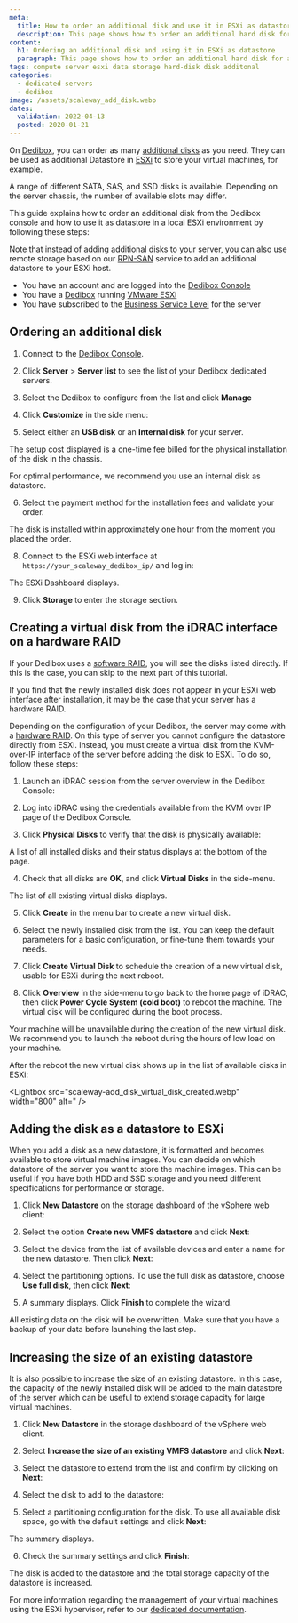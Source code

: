 ```yaml
---
meta:
  title: How to order an additional disk and use it in ESXi as datastore
  description: This page shows how to order an additional hard disk for a Dedibox and how to use it in ESXi as datastore.
content:
  h1: Ordering an additional disk and using it in ESXi as datastore
  paragraph: This page shows how to order an additional hard disk for a Dedibox and how to use it in ESXi as datastore.
tags: compute server esxi data storage hard-disk disk additonal
categories:
  - dedicated-servers
  - dedibox
image: /assets/scaleway_add_disk.webp
dates:
  validation: 2022-04-13
  posted: 2020-01-21
---
```


On [Dedibox](https://www.scaleway.com/en/dedibox/), you can order as many [additional disks](https://www.scaleway.com/en/dedibox/storage/local-disks/) as you need. They can be used as additional Datastore in [ESXi](https://www.vmware.com/products/esxi-and-esx.html) to store your virtual machines, for example.

A range of different SATA, SAS, and SSD disks is available. Depending on the server chassis, the number of available slots may differ.

This guide explains how to order an additional disk from the Dedibox console and how to use it as datastore in a local ESXi environment by following these steps:

Note that instead of adding additional disks to your server, you can also use remote storage based on our [RPN-SAN](https://www.scaleway.com/en/dedibox/storage/rpn-san/) service to add an additional datastore to your ESXi host.

<Message type="requirement">

- You have an account and are logged into the [Dedibox Console](https://console.online.net)
- You have a [Dedibox](https://www.scaleway.com/en/dedibox/) running [VMware ESXi](/tutorials/configure-virtual-machine-esxi/#installing-esxi)
- You have subscribed to the [Business Service Level](https://www.scaleway.com/en/dedibox/basic-and-business-services/) for the server

</Message>

## Ordering an additional disk

1. Connect to the [Dedibox Console](https://console.online.net/).

2. Click **Server** > **Server list** to see the list of your Dedibox dedicated servers.

3. Select the Dedibox to configure from the list and click **Manage**

4. Click **Customize** in the side menu:

  <Lightbox src="scaleway-add_disk_customize.webp" width="200" alt="" />

5. Select either an **USB disk** or an **Internal disk** for your server. 

  <Message type="important">

  The setup cost displayed is a one-time fee billed for the physical installation of the disk in the chassis.

  </Message>

  <Message type="important">

  For optimal performance, we recommend you use an internal disk as datastore.

  </Message>

  <Lightbox src="scaleway-add_disk_choose_storage.webp" width="800" alt="" />

6. Select the payment method for the installation fees and validate your order.

  <Lightbox src="scaleway-add_disk_validate_order.webp" width="800" alt="" />

  <Message type="note">

  The disk is installed within approximately one hour from the moment you placed the order.

  </Message>

8. Connect to the ESXi web interface at `https://your_scaleway_dedibox_ip/` and log in:

  <Lightbox src="scaleway-add_disk_vmware.webp" width="800" alt="" />

  The ESXi Dashboard displays.

  <Lightbox src="scaleway-add_disk_vmware_dashboard.webp" width="800" alt="" />

9. Click **Storage** to enter the storage section.

## Creating a virtual disk from the iDRAC interface on a hardware RAID

If your Dedibox uses a [software RAID](https://en.wikipedia.org/wiki/RAID#SOFTWARE), you will see the disks listed directly. If this is the case, you can skip to the next part of this tutorial.

If you find that the newly installed disk does not appear in your ESXi web interface after installation, it may be the case that your server has a hardware RAID.

<Lightbox src="scaleway-add_disk_not_visible.webp" width="800" alt="" />

Depending on the configuration of your Dedibox, the server may come with a [hardware RAID](https://en.wikipedia.org/wiki/Disk_array_controller). On this type of server you cannot configure the datastore directly from ESXi. Instead, you must create a virtual disk from the KVM-over-IP interface of the server before adding the disk to ESXi. To do so, follow these steps:

1. Launch an iDRAC session from the server overview in the Dedibox Console:

  <Lightbox src="scaleway-add_disk_connect_idrac.webp" width="800" alt="" />

2. Log into iDRAC using the credentials available from the KVM over IP page of the Dedibox Console.

3. Click **Physical Disks** to verify that the disk is physically available:

  <Lightbox src="scaleway-add_disk_physical_disks.webp" width="500" alt="" />

  A list of all installed disks and their status displays at the bottom of the page.

  <Lightbox src="scaleway-add_disk_physical_disks_list.webp" width="800" alt="" />

4. Check that all disks are **OK**, and click **Virtual Disks** in the side-menu.

  The list of all existing virtual disks displays. 
  
5. Click **Create** in the menu bar to create a new virtual disk.

  <Lightbox src="scaleway-add_disk_virtual_disk_create.webp" width="300" alt="" />

6. Select the newly installed disk from the list. You can keep the default parameters for a basic configuration, or fine-tune them towards your needs.

  <Lightbox src="scaleway-add_disk_virtual_disk_settings.webp" width="800" alt="" />

7. Click **Create Virtual Disk** to schedule the creation of a new virtual disk, usable for ESXi during the next reboot.

8. Click **Overview** in the side-menu to go back to the home page of iDRAC, then click **Power Cycle System (cold boot)** to reboot the machine. The virtual disk will be configured during the boot process.

  <Lightbox src="scaleway-add_disk_power_cycle_system.webp" width="300" alt="" />

  <Message type="important">

  Your machine will be unavailable during the creation of the new virtual disk. We recommend you to launch the reboot during the hours of low load on your machine.

  </Message>

After the reboot the new virtual disk shows up in the list of available disks in ESXi:

  <Lightbox src="scaleway-add_disk_virtual_disk_created.webp" width="800" alt=" />


## Adding the disk as a datastore to ESXi

When you add a disk as a new datastore, it is formatted and becomes available to store virtual machine images. You can decide on which datastore of the server you want to store the machine images. This can be useful if you have both HDD and SSD storage and you need different specifications for performance or storage.

1. Click **New Datastore** on the storage dashboard of the vSphere web client:

  <Lightbox src="scaleway-add_disk_new_datastore.webp" width="800" alt="" />

2. Select the option **Create new VMFS datastore** and click **Next**:

  <Lightbox src="scaleway-add_disk_new_datastore_create.webp" width="500" alt="" />

3. Select the device from the list of available devices and enter a name for the new datastore. Then click **Next**:

  <Lightbox src="scaleway-add_disk_select_device.webp" width="500" alt="" />

4. Select the partitioning options. To use the full disk as datastore, choose **Use full disk**, then click **Next**:

  <Lightbox src="scaleway-add_disk_select_partitioning_options.webp" width="500" alt="" />

5. A summary displays. Click **Finish** to complete the wizard.

  <Message type="important">

  All existing data on the disk will be overwritten. Make sure that you have a backup of your data before launching the last step.

  </Message>

  <Lightbox src="scaleway-add_disk_confirm_partition.webp" width="500" alt="" />

## Increasing the size of an existing datastore

It is also possible to increase the size of an existing datastore. In this case, the capacity of the newly installed disk will be added to the main datastore of the server which can be useful to extend storage capacity for large virtual machines.

1. Click **New Datastore** in the storage dashboard of the vSphere web client.

  <Lightbox src="scaleway-add_disk_new_datastore.webp" width="800" alt="" />

2. Select **Increase the size of an existing VMFS datastore** and click **Next**:

  <Lightbox src="scaleway-add_disk_increase_datastore.webp" width="800" alt="" />

3. Select the datastore to extend from the list and confirm by clicking on **Next**:

  <Lightbox src="scaleway-add_disk_select_datastore.webp" width="800" alt="" />

4. Select the disk to add to the datastore:

  <Lightbox src="scaleway-add_disk_select_datastore.webp" width="800" alt="" />

5. Select a partitioning configuration for the disk. To use all available disk space, go with the default settings and click **Next**:

  <Lightbox src="scaleway-add_disk_increase_datastore_partitioning.webp" width="800" alt="" />

  The summary displays. 
  
6. Check the summary settings and click **Finish**:

  <Lightbox src="scaleway-add_disk_ready_to_extend.webp" width="800" alt="" />

The disk is added to the datastore and the total storage capacity of the datastore is increased.

For more information regarding the management of your virtual machines using the ESXi hypervisor, refer to our [dedicated documentation](/tutorials/configure-virtual-machine-esxi/).
